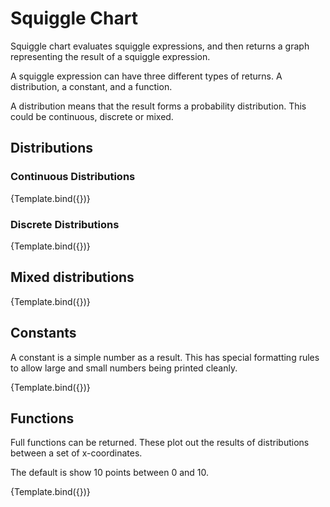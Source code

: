 
<Meta title="Squiggle/SquiggleChart" component={SquiggleChart} />


# Squiggle Chart

Squiggle chart evaluates squiggle expressions, and then returns a graph representing
the result of a squiggle expression.

A squiggle expression can have three different types of returns. A distribution,
a constant, and a function.

A distribution means that the result forms a probability distribution. This
could be continuous, discrete or mixed.

## Distributions

### Continuous Distributions

<Canvas>
  <Story
    name="Normal"
    args={{
      squiggleString: "normal(5,2)",
    }}
  >
    {Template.bind({})}
  </Story>
</Canvas>

### Discrete Distributions

<Canvas>
  <Story
    name="Discrete"
    args={{
      squiggleString: "mm(0, 1, 3, 5, 8, 10, [0.1, 0.8, 0.5, 0.3, 0.2, 0.1])",
    }}
  >
    {Template.bind({})}
  </Story>
</Canvas>

## Mixed distributions

<Canvas>
  <Story
    name="Mixed"
    args={{
      squiggleString: "mm(0, 1, 3, 5, 8, normal(8, 1), [0.1, 0.3, 0.4, 0.35, 0.2, 0.8])",
    }}
  >
    {Template.bind({})}
  </Story>
</Canvas>

## Constants

A constant is a simple number as a result. This has special formatting rules
to allow large and small numbers being printed cleanly.

<Canvas>
  <Story
    name="Constant"
    args={{
      squiggleString: "500000000",
    }}
  >
    {Template.bind({})}
  </Story>
</Canvas>

## Functions

Full functions can be returned. These plot out the results of distributions between a set of x-coordinates.  

The default is show 10 points between 0 and 10.

<Canvas>
  <Story
    name="Function"
    args={{
      squiggleString: "f(x) = normal(x^2,x^1.8)\nf",
    }}
  >
    {Template.bind({})}
  </Story>
</Canvas>

<Props of={SquiggleChart} />
